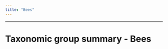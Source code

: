 ```yaml
---
title: "Bees"
---
```


------------------------------------------------------------------------

# Taxonomic group summary - Bees
